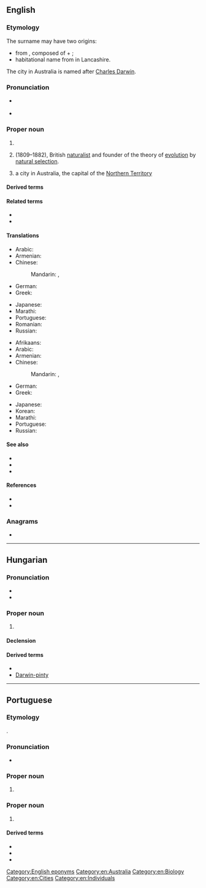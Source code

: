 {{also|darwin}}
==English==

===Etymology===
The surname may have two origins:
* from {{etyl|ang|en}} {{m|ang|Dēorwine|gloss={{non-gloss definition|a given name}}}}, composed of {{m|ang|dēor|gloss=dear}} + {{m|ang|wine|gloss=friend}};
* habitational name from {{w|Darwen}} in Lancashire.

The city in Australia is named after [[w:Charles Darwin|Charles Darwin]].

===Pronunciation===
* {{a|RP}} {{IPA|/ˈdɑːwɪn/|lang=en}}
* {{a|GA}} {{IPA|/ˈdɑɹwɨn/|lang=en}}

===Proper noun===
{{en-proper noun}}

# {{surname|lang=en}}
# {{w|Charles Darwin}} (1809–1882), British [[naturalist]] and founder of the theory of [[evolution]] by [[natural selection]].
# a city in Australia, the capital of the [[Northern Territory]]

====Derived terms====
{{der4|lang=en
| {{l|en|darwin}}
| {{l|en|Darwinian}}
| {{l|en|Darwinism}}
| {{l|en|Darwinist}}
}}

====Related terms====
* {{l|en|Darwin Award}}
* {{l|en|Darwin's frog}}

====Translations====
{{trans-top|surname}}
* Arabic: {{t|ar|دَارْوِين|m|tr=darwin}}
* Armenian: {{t|hy|Դարվին}}
* Chinese:
*: Mandarin: {{t+|cmn|達爾文|sc=Hani}}, {{t+|cmn|达尔文|tr=Dá'ěrwén|sc=Hani}}
* German: {{t+|de|Darwin}}
* Greek: {{t+|el|Δαρβίνος|m}}
{{trans-mid}}
* Japanese: {{t|ja|ダーウィン|tr=Dāwin}}
* Marathi: {{t|mr|डार्विन|n|tr=ḍārvina|sc=Deva}}
* Portuguese: {{t+|pt|Darwin|m|f}}
* Romanian: {{t|ro|Darwin}}
* Russian: {{t+|ru|Да́рвин|m}}
{{trans-bottom}}

{{trans-top|city in Australia}}
* Afrikaans: {{t|af|Darwin}}
* Arabic: {{t|ar|دَارْوِين|m|tr=darwin}}
* Armenian: {{t|hy|Դարվին}}
* Chinese:
*: Mandarin: {{t+|cmn|達爾文|sc=Hani}}, {{t+|cmn|达尔文|tr=Dá'ěrwén|sc=Hani}}
* German: {{t+|de|Darwin}}
* Greek: {{t|el|Ντάργουιν|n}}
{{trans-mid}}
* Japanese: {{t|ja|ダーウィン|tr=Dāwin}}
* Korean: {{t|ko|다윈|tr=Dawin|sc=Kore}}
* Marathi: {{t|mr|डार्विन|n|tr=ḍārvina|sc=Deva}}
* Portuguese: {{t+|pt|Darwin|f}}
* Russian: {{t+|ru|Да́рвин|m}}
{{trans-bottom}}

====See also====
* {{pedia|Darwin (surname)}}
* {{pedia|Charles Darwin}}
* {{pedia|Darwin, Australia}}

====References====
* {{pedia|dab=Darwin}}
* {{R:en:DAFN}}

===Anagrams===
* {{anagrams|en|drawin'|indraw|inward}}

[[Category:English eponyms]]
[[Category:en:Australia]]
[[Category:en:Biology]]
[[Category:en:Cities]]
[[Category:en:Individuals]]

----

==Hungarian==

===Pronunciation===
* {{hu-IPA|darvin}}
* {{hyphenation|Dar|win|lang=hu}}

===Proper noun===
{{head|hu|proper noun}}

# {{l|en|Darwin}}

====Declension====
{{hu-infl-nom|Darwino|o|-}}{{hu-pos-otok|Darwin|j|jai}}

====Derived terms====
* {{l|hu|darwini}}
* [[Darwin-pinty]]

----

==Portuguese==

===Etymology===
{{bor|pt|en|Darwin}}.

===Pronunciation===
* {{a|Brazil}} {{IPA|/ˈdaʁ.vĩ/|lang=pt}}

===Proper noun===
{{pt-proper noun|f}}

# {{place|pt|city/regional capital|territory/Northern Territory|c/Australia|t1=Darwin}}

===Proper noun===
{{pt-proper noun|m}}

# {{l|en|Darwin}} {{gloss|Charles Darwin, English naturalist}}

====Derived terms====
* {{l|pt|darwiniano}}
* {{l|pt|darwinismo}}
* {{l|pt|darwinista}}

{{topics|pt|Individuals|Evolutionary theory}}